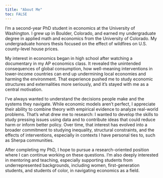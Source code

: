 ```yaml
---
title: "About Me"
toc: FALSE
---
```


I’m a second-year PhD student in economics at the University of Washington. I grew up in Boulder, Colorado, and earned my undergraduate degree in applied math and economics from the University of Colorado. My undergraduate honors thesis focused on the effect of wildfires on U.S. county-level house prices.

My interest in economics began in high school after watching a documentary in my AP economics class. It revealed the unintended consequences of global consumption, how well-meaning interventions in lower-income countries can end up undermining local economies and harming the environment. That experience pushed me to study economic structures and externalities more seriously, and it’s stayed with me as a central motivation.

I’ve always wanted to understand the decisions people make and the systems they navigate. While economic models aren’t perfect, I appreciate their ability to combine theory with empirical evidence to analyze real-world problems. That’s what drew me to research: I wanted to develop the skills to study pressing issues using data and to contribute ideas that could reduce harm or inform better policy. Over time, that interest has evolved into a broader commitment to studying inequality, structural constraints, and the effects of interventions, especially in contexts I have personal ties to, such as Sherpa communities.

After completing my PhD, I hope to pursue a research-oriented position where I can continue working on these questions. I’m also deeply interested in mentoring and teaching, especially supporting students from underrepresented backgrounds, including women, first-generation students, and students of color, in navigating economics as a field.

